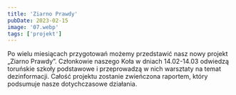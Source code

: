 ```yaml
---
title: 'Ziarno Prawdy'
pubDate: 2023-02-15
image: '07.webp'
tags: ['projekt']
---
```


Po wielu miesiącach przygotowań możemy przedstawić nasz nowy projekt „Ziarno Prawdy”. Członkowie naszego Koła w dniach 14.02-14.03 odwiedzą toruńskie szkoły podstawowe i przeprowadzą w nich warsztaty na temat dezinformacji. Całość projektu zostanie zwieńczona raportem, który podsumuje nasze dotychczasowe działania.